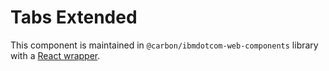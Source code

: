 # Tabs Extended

This component is maintained in `@carbon/ibmdotcom-web-components` library with a [React wrapper](https://ibmdotcom-web-components-react.mybluemix.net/?path=/story/components-tabs-extended--default).
